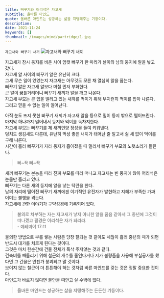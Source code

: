 ```yaml
---
title: 뻐꾸기와 어리석은 자고새
subtitle: 올바른 마인드
quote: 올바른 마인드는 성공하는 삶을 지탱해주는 기둥이다.
description: 
date: 2021-11-24
keywords: []
thumbnail: /images/mind/partridge/1.jpg
---
```


`자고새와 뻐꾸기 새끼`
![자고새와 뻐꾸기 새끼](/images/mind/partridge/1.jpg)

자고새가 잠시 둥지를 비운 사이 암컷 뻐꾸기 한 마리가 날아와 남의 둥지에 알을 낳고 갔다.  
자고새 알 사이의 뻐꾸기 알은 유난히 크다.  
그새 무슨 일이 있었는지 자고새는 아무것도 모른 채 열심히 알을 품는다.  
​뻐꾸기 알은 자고새 알보다 며칠 먼저 부화한다.  
큰 알이 꿈틀거리더니 뻐꾸기 새끼가 알을 깨고 나온다.  
자고새 부모는 큰 입을 벌리고 있는 새끼를 먹이기 위해 부지런히 먹이를 잡아 나른다.  
그리고 믿을 수 없는 일이 일어난다.  
  
아직 눈도 뜨지 못한 뻐꾸기 새끼가 자고새 알을 등으로 밀어 둥지 밖으로 떨어뜨린다.  
마지막 하나까지 밀어내서 둥지와 먹이를 독차지한다.  
자고새 부모는 뻐꾸기를 제 새끼인양 정성을 들여 키워낸다.  
덩치도 생김새도 다른데, 유난히 먹성 좋은 새끼가 태어난 줄 알고서 쉴 새 없이 먹이를 구해 나른다.  
시간이 흘러 뻐꾸기가 자라 둥지가 좁아졌을 때 멀리서 뻐꾸기 부모의 노랫소리가 들린다.

> 뻐~꾹 뻐~꾹

새끼 뻐꾸기는 본능을 따라 진짜 부모를 따라 떠나고 자고새는 빈 둥지에 앉아 어리석은 눈물만 흘리고 있다.  
뻐꾸기는 다른 새의 둥지에 알을 낳는 탁란을 한다.  
남의 자리에 떨어진 뻐꾸기 새끼에겐 이기적인 유전자가 발현하고 지혜가 부족한 가짜 어미는 불행을 겪는다.  
자고새에 관한 이야기가 구약성경에 기록되어 있다.

> 불의로 치부하는 자는 자고새가 낳지 아니한 알을 품음 같아서 그 중년에 그것이 떠나겠고 필경은 어리석은 자가 되리라.  
> ​- 예레미야 17:11

불의한 방법으로 부를 쌓는 사람은 당장 잘되는 것 같아도 세월이 흘러 중년의 때가 되면 반드시 대가를 치르게 된다는 것이다.  
그것은 마치 한순간에 건물 전체가 폭삭 주저앉는 것과 같다.  
건축비를 빼돌리기 위해 철근의 개수를 줄인다거나 저가 불량품을 사용해 부실공사를 했다면 그 건물은 언젠가 붕괴되고 말 것이다.  
보이지 않는 철근이 더 튼튼해야 하는 것처럼 바른 마인드를 갖는 것은 정말 중요한 것이다.  
마인드가 바르지 않다면 불안을 떠안고 살 수밖에 없다.

> 올바른 마인드는 성공하는 삶을 지탱해주는 든든한 기둥이다.